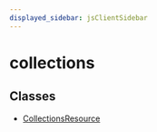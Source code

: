 ```yaml
---
displayed_sidebar: jsClientSidebar
---
```



# collections

## Classes

- [CollectionsResource](../collections/classes/collections.CollectionsResource.mdx)
